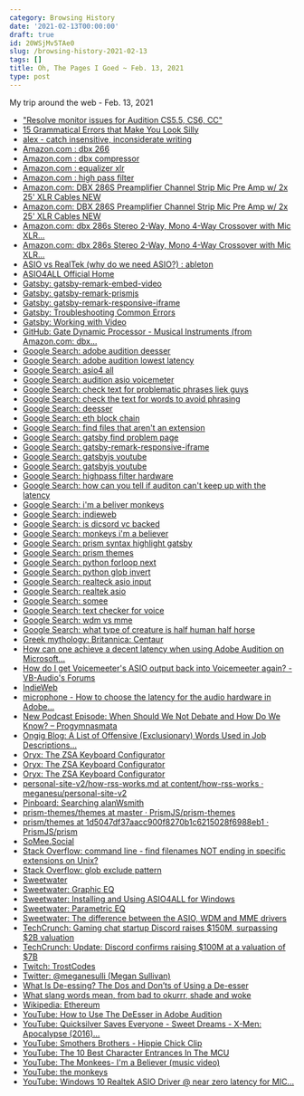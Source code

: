 ```yaml
---
category: Browsing History
date: '2021-02-13T00:00:00'
draft: true
id: 20WSjMv5TAe0
slug: /browsing-history-2021-02-13
tags: []
title: Oh, The Pages I Goed ~ Feb. 13, 2021
type: post
---
```


My trip around the web - Feb. 13, 2021

- ["Resolve monitor issues for Audition CS5.5, CS6, CC"](https://helpx.adobe.com/audition/kb/troubleshoot-recording-playback-monitoring-audition-1.html)
- [15 Grammatical Errors that Make You Look Silly](https://copyblogger.com/grammar-goofs/)
- [alex - catch insensitive, inconsiderate writing](https://alexjs.com/)
- [Amazon.com : dbx 266](https://www.amazon.com/s?k=dbx+266&ref=nb_sb_noss_1)
- [Amazon.com : dbx compressor](https://www.amazon.com/s?k=dbx+compressor&ref=nb_sb_noss_1)
- [Amazon.com : equalizer xlr](https://www.amazon.com/s?k=equalizer+xlr&ref=nb_sb_noss_1)
- [Amazon.com : high pass filter](https://www.amazon.com/s?k=high+pass+filter&ref=nb_sb_noss_1)
- [Amazon.com: DBX 286S Preamplifier Channel Strip Mic Pre Amp w/ 2x 25' XLR Cables NEW](https://www.amazon.com/dp/B00GJ3PCM8/ref=redir_mobile_desktop?_encoding=UTF8&aaxitk=whsTh0VllQ3-jyxJan-sHQ&hsa_cr_id=7373623350401&pd_rd_plhdr=t&pd_rd_r=75018c83-f8a5-4234-a2cb-9165db9540cb&pd_rd_w=qnWx9&pd_rd_wg=Yg38U&ref_=sbx_be_s_sparkle_mcd_asin_0_img)
- [Amazon.com: DBX 286S Preamplifier Channel Strip Mic Pre Amp w/ 2x 25' XLR Cables NEW](https://www.amazon.com/dp/B00GJ3PCM8/ref=redir_mobile_desktop?_encoding=UTF8&aaxitk=whsTh0VllQ3-jyxJan-sHQ&hsa_cr_id=7373623350401&pd_rd_plhdr=t&pd_rd_r=75018c83-f8a5-4234-a2cb-9165db9540cb&pd_rd_w=qnWx9&pd_rd_wg=Yg38U&ref_=sbx_be_s_sparkle_mcd_asin_0_title)
- [Amazon.com: dbx 286s Stereo 2-Way, Mono 4-Way Crossover with Mic XLR...](https://www.amazon.com/dbx-286s-Microphone-Channel-Processor/dp/B004LWH79A/ref=sr_1_3?dchild=1&keywords=dbx+266&qid=1613243646&sr=8-3)
- [Amazon.com: dbx 286s Stereo 2-Way, Mono 4-Way Crossover with Mic XLR...](https://www.amazon.com/dbx-286s-Microphone-Channel-Processor/dp/B004LWH79A/ref=sr_1_2?dchild=1&keywords=dbx+compressor&qid=1613244127&sr=8-2)
- [ASIO vs RealTek (why do we need ASIO?) : ableton](https://www.reddit.com/r/ableton/comments/8i4ndw/asio_vs_realtek_why_do_we_need_asio/)
- [ASIO4ALL Official Home](https://www.asio4all.org/)
- [Gatsby: gatsby-remark-embed-video](https://www.gatsbyjs.com/plugins/gatsby-remark-embed-video/?=video)
- [Gatsby: gatsby-remark-prismjs](https://www.gatsbyjs.com/plugins/gatsby-remark-prismjs/)
- [Gatsby: gatsby-remark-responsive-iframe](https://www.gatsbyjs.com/plugins/gatsby-remark-responsive-iframe/)
- [Gatsby: Troubleshooting Common Errors](https://www.gatsbyjs.com/docs/how-to/local-development/troubleshooting-common-errors/)
- [Gatsby: Working with Video](https://www.gatsbyjs.com/docs/how-to/images-and-media/working-with-video/)
- [GitHub: Gate Dynamic Processor - Musical Instruments (from Amazon.com: dbx...](https://www.amazon.com/gp/product/B004NDFRVC/ref=ppx_yo_dt_b_asin_title_o00_s00?ie=UTF8&psc=1)
- [Google Search: adobe audition deesser](https://www.google.com/search?client=safari&rls=en&q=adobe+audition+deesser&ie=UTF-8&oe=UTF-8)
- [Google Search: adobe audition lowest latency](https://www.google.com/search?client=safari&rls=en&q=adobe+audition+lowest+latency&ie=UTF-8&oe=UTF-8)
- [Google Search: asio4 all](https://www.google.com/search?client=safari&rls=en&q=asio4+all&ie=UTF-8&oe=UTF-8)
- [Google Search: audition asio voicemeter](https://www.google.com/search?client=safari&rls=en&q=audition+asio+voicemeter&ie=UTF-8&oe=UTF-8)
- [Google Search: check text for problematic phrases liek guys](https://www.google.com/search?client=safari&rls=en&q=check+text+for+problematic+phrases+liek+guys&ie=UTF-8&oe=UTF-8)
- [Google Search: check the text for words to avoid phrasing](https://www.google.com/search?newwindow=1&client=safari&rls=en&ei=m3EoYM3aLvSdwbkPkvCQqAE&q=check+the+text+for+words+to+avoid+phrasing&oq=check+the+text+for+words+to+avoid+phrasing&gs_lcp=Cgdnd3Mtd2l6EAM6BwgAEEcQsAM6BQghEKABOgUIIRCrAjoICCEQFhAdEB46BwghEAoQoAFQy0FY2WFg0mRoCXACeACAAZUBiAHZDpIBAzkuOZgBAKABAaoBB2d3cy13aXrIAQjAAQE&sclient=gws-wiz&ved=0ahUKEwiNlJz8kejuAhX0TjABHRI4BBUQ4dUDCAw&uact=5)
- [Google Search: deesser](https://www.google.com/search?client=safari&rls=en&q=deesser&ie=UTF-8&oe=UTF-8)
- [Google Search: eth block chain](https://www.google.com/search?client=safari&rls=en&q=eth+block+chain&ie=UTF-8&oe=UTF-8)
- [Google Search: find files that aren't an extension](https://www.google.com/search?client=safari&rls=en&q=find+files+that+aren%27t+an+extension&ie=UTF-8&oe=UTF-8)
- [Google Search: gatsby find problem page](https://www.google.com/search?client=safari&rls=en&q=gatsby+find+problem+page&ie=UTF-8&oe=UTF-8)
- [Google Search: gatsby-remark-responsive-iframe](https://www.google.com/search?client=safari&rls=en&q=gatsby-remark-responsive-iframe&ie=UTF-8&oe=UTF-8)
- [Google Search: gatsbyjs youtube](https://www.google.com/search?newwindow=1&client=safari&rls=en&ei=JDYnYPTTG_iUwbkP3emx0Ao&q=gatsbyjs+youtube&oq=gatsbyjs+youtube&gs_lcp=Cgdnd3Mtd2l6EAMyAggAOgcIABCwAxBDOgkIABCwAxAHEB46BQgAELADUMctWKUuYM8yaAJwAHgAgAG3AYgB-gKSAQMxLjKYAQCgAQGqAQdnd3Mtd2l6yAEKwAEB&sclient=gws-wiz&ved=0ahUKEwj09ZaP5eXuAhV4SjABHd10DKoQ4dUDCAw&uact=5)
- [Google Search: gatsbyjs youtube](https://www.google.com/search?newwindow=1&client=safari&rls=en&ei=-XsoYMjXHseMwbkP_omg8Ao&q=gatsbyjs+youtube&oq=gatsbyjs+youtube&gs_lcp=Cgdnd3Mtd2l6EAMyAggAOgcIABCwAxBDOgcIABBHELADOgQIABANOgYIABAHEB46BggAEA0QHjoICAAQDRAFEB5Q3ilYzypg9ixoAXACeACAAeEBiAHxApIBBTIuMC4xmAEAoAEBqgEHZ3dzLXdpesgBCsABAQ&sclient=gws-wiz&ved=0ahUKEwiIuM_tm-juAhVHRjABHf4ECK4Q4dUDCAw&uact=5)
- [Google Search: highpass filter hardware](https://www.google.com/search?newwindow=1&client=safari&rls=en&ei=VSQoYNLRLNeLwbkP7YqlyAo&q=highpass+filter+hardware&oq=highpass+filter+hardware&gs_lcp=Cgdnd3Mtd2l6EAMyBAgAEA06BwgAELADEEM6CQgAELADEAoQQzoHCAAQRxCwAzoECAAQCjoGCAAQFhAeUPdKWJxTYPBVaAFwAXgAgAF6iAHxBpIBAzkuMZgBAKABAaoBB2d3cy13aXrIAQrAAQE&sclient=gws-wiz&ved=0ahUKEwiS0LSjyOfuAhXXRTABHW1FCakQ4dUDCAw&uact=5)
- [Google Search: how can you tell if auditon can't keep up with the latency](https://www.google.com/search?client=safari&rls=en&q=how+can+you+tell+if+auditon+can%27t+keep+up+with+the+latency&ie=UTF-8&oe=UTF-8)
- [Google Search: i'm a beliver monkeys](https://www.google.com/search?client=safari&rls=en&q=i%27m+a+beliver+monkeys&ie=UTF-8&oe=UTF-8)
- [Google Search: indieweb](https://www.google.com/search?client=safari&rls=en&q=indieweb&ie=UTF-8&oe=UTF-8)
- [Google Search: is dicsord vc backed](https://www.google.com/search?client=safari&rls=en&q=is+dicsord+vc+backed&ie=UTF-8&oe=UTF-8)
- [Google Search: monkeys i'm a believer](https://www.google.com/search?client=safari&rls=en&q=monkeys+i%27m+a+believer&ie=UTF-8&oe=UTF-8)
- [Google Search: prism syntax highlight gatsby](https://www.google.com/search?client=safari&rls=en&q=prism+syntax+highlight+gatsby&ie=UTF-8&oe=UTF-8)
- [Google Search: prism themes](https://www.google.com/search?client=safari&rls=en&q=prism+themes&ie=UTF-8&oe=UTF-8)
- [Google Search: python forloop next](https://www.google.com/search?client=safari&rls=en&q=python+forloop+next&ie=UTF-8&oe=UTF-8)
- [Google Search: python glob invert](https://www.google.com/search?client=safari&rls=en&q=python+glob+invert&ie=UTF-8&oe=UTF-8)
- [Google Search: realteck asio input](https://www.google.com/search?client=safari&rls=en&q=realteck+asio+input&ie=UTF-8&oe=UTF-8)
- [Google Search: realtek asio](https://www.google.com/search?client=safari&rls=en&q=realtek+asio&ie=UTF-8&oe=UTF-8)
- [Google Search: somee](https://www.google.com/search?client=safari&rls=en&q=somee&ie=UTF-8&oe=UTF-8)
- [Google Search: text checker for voice](https://www.google.com/search?client=safari&rls=en&q=text+checker+for+voice&ie=UTF-8&oe=UTF-8)
- [Google Search: wdm vs mme](https://www.google.com/search?client=safari&rls=en&q=wdm+vs+mme&ie=UTF-8&oe=UTF-8)
- [Google Search: what type of creature is half human half horse](https://www.google.com/search?client=safari&rls=en&q=what+type+of+creature+is+half+human+half+horse&ie=UTF-8&oe=UTF-8)
- [Greek mythology: Britannica: Centaur](https://www.britannica.com/topic/Centaur-Greek-mythology)
- [How can one achieve a decent latency when using Adobe Audition on Microsoft...](https://sound.stackexchange.com/questions/45792/how-can-one-achieve-a-decent-latency-when-using-adobe-audition-on-microsoft-wind)
- [How do I get Voicemeeter's ASIO output back into Voicemeeter again? - VB-Audio's Forums](https://forum.vb-audio.com/viewtopic.php?t=1267)
- [IndieWeb](https://indieweb.org/)
- [microphone - How to choose the latency for the audio hardware in Adobe...](https://sound.stackexchange.com/questions/45768/how-to-choose-the-latency-for-the-audio-hardware-in-adobe-audition)
- [New Podcast Episode: When Should We Not Debate and How Do We Know? – Progymnasmata](https://stevellano.com/new-podcast-episode-when-should-we-not-debate-and-how-do-we-know/)
- [Ongig Blog: A List of Offensive (Exclusionary) Words Used in Job Descriptions...](https://blog.ongig.com/writing-job-descriptions/a-list-of-offensive-exclusionary-words-used-in-job-descriptions/)
- [Oryx: The ZSA Keyboard Configurator](https://configure.ergodox-ez.com/moonlander/layouts/GlVdM/Ql4mn/0)
- [Oryx: The ZSA Keyboard Configurator](https://configure.ergodox-ez.com/moonlander/layouts/GlVdM/latest/0/0/keys)
- [Oryx: The ZSA Keyboard Configurator](https://configure.ergodox-ez.com/moonlander/layouts/GlVdM/latest/0)
- [personal-site-v2/how-rss-works.md at content/how-rss-works · meganesu/personal-site-v2](https://github.com/meganesu/personal-site-v2/blob/content/how-rss-works/src/blog/how-rss-works/how-rss-works.md)
- [Pinboard: Searching alanWsmith](https://pinboard.in/search/u:alanWsmith?query=text&fulltext=on)
- [prism-themes/themes at master · PrismJS/prism-themes](https://github.com/PrismJS/prism-themes/tree/master/themes)
- [prism/themes at 1d5047df37aacc900f8270b1c6215028f6988eb1 · PrismJS/prism](https://github.com/PrismJS/prism/tree/1d5047df37aacc900f8270b1c6215028f6988eb1/themes)
- [SoMee.Social](https://somee.social/#)
- [Stack Overflow: command line - find filenames NOT ending in specific extensions on Unix?](https://stackoverflow.com/questions/1341467/find-filenames-not-ending-in-specific-extensions-on-unix)
- [Stack Overflow: glob exclude pattern](https://stackoverflow.com/questions/20638040/glob-exclude-pattern)
- [Sweetwater](https://www.sweetwater.com/)
- [Sweetwater: Graphic EQ](https://www.sweetwater.com/c788--Graphic_EQ)
- [Sweetwater: Installing and Using ASIO4ALL for Windows](https://www.sweetwater.com/sweetcare/articles/installing-and-using-asio4all-for-windows/)
- [Sweetwater: Parametric EQ](https://www.sweetwater.com/c842--Parametric_EQ)
- [Sweetwater: The difference between the ASIO, WDM and MME drivers](https://www.sweetwater.com/sweetcare/articles/roland-difference-between-asio-wdm-mme-drivers/)
- [TechCrunch: Gaming chat startup Discord raises $150M, surpassing $2B valuation](https://techcrunch.com/2018/12/21/gaming-chat-startup-discord-raises-150m-surpassing-2b-valuation/?guccounter=1&guce_referrer=aHR0cHM6Ly93d3cuZ29vZ2xlLmNvbS8&guce_referrer_sig=AQAAAHozZPI53Fk_86ieiyZgKvVIOjhB4GOrP6R_HpjkMJ1-dkwvdWYp-2qbPgxwnRPLjNyuYSUzERPo1FXIhMMLXKx61hvZFwpfDBm7dCBXW1S8ASNEcdI0T92Wyx7sAd5_HfgFIDILsaPyQdEfx7CFBF4L5aGzxJMCeCQZZO1IfDWw)
- [TechCrunch: Update: Discord confirms raising $100M at a valuation of $7B](https://techcrunch.com/2020/12/17/filing-discord-is-raising-up-to-140m-at-a-valuation-of-up-to-7b/)
- [Twitch: TrostCodes](https://www.twitch.tv/trostcodes)
- [Twitter: @meganesulli (Megan Sullivan)](https://twitter.com/meganesulli)
- [What Is De-essing? The Dos and Don’ts of Using a De-esser](https://www.izotope.com/en/learn/the-dos-and-donts-of-de-essing.html)
- [What slang words mean, from bad to okurrr, shade and woke](https://www.usatoday.com/story/life/allthemoms/2019/02/06/kids-teen-slang-terms-meaning-of-lit-fam-sis-flewed-goat-okurrr-shade-woke-tea-cappin-trip/2767570002/)
- [Wikipedia: Ethereum](https://en.wikipedia.org/wiki/Ethereum)
- [YouTube: How to Use The DeEsser in Adobe Audition](https://www.youtube.com/watch?v=F5VYsXU6KBk)
- [YouTube: Quicksilver Saves Everyone - Sweet Dreams - X-Men: Apocalypse (2016)...](https://www.youtube.com/watch?v=ZnZqB5Z75zI)
- [YouTube: Smothers Brothers - Hippie Chick Clip](https://www.youtube.com/watch?v=VnBc8KKU85c)
- [YouTube: The 10 Best Character Entrances In The MCU](https://www.youtube.com/watch?v=8K7v6zE8TIw)
- [YouTube: The Monkees- I'm a Believer (music video)](https://www.youtube.com/watch?v=gv2MLlZKarM)
- [YouTube: the monkeys](https://www.youtube.com/results?search_query=the+monkeys)
- [YouTube: Windows 10 Realtek ASIO Driver @ near zero latency for MIC...](https://www.youtube.com/watch?v=yP2aFSl7F9w)